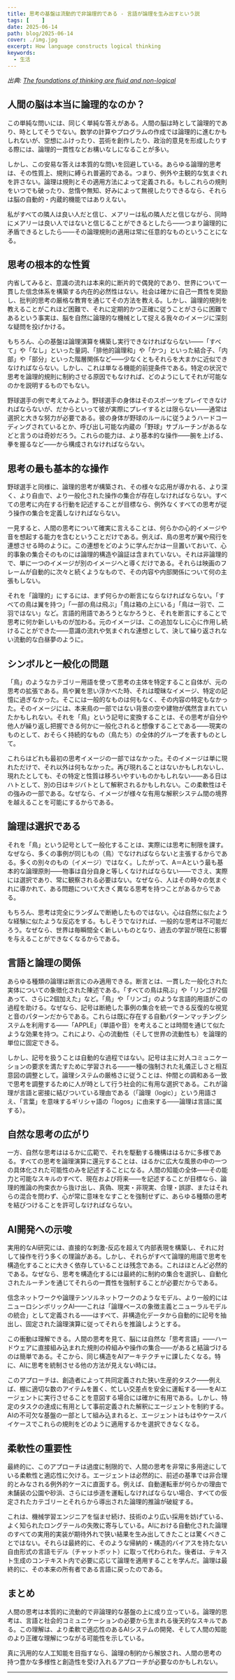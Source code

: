 ```yaml
---
title: 思考の基盤は流動的で非論理的である - 言語が論理を生み出すという説
tags: [    ]
date: 2025-06-14
path: blog/2025-06-14
cover: ./img.jpg
excerpt: How language constructs logical thinking
keywords:
  - 生活
---
```


*出典: [The foundations of thinking are fluid and non-logical](https://ykulbashian.medium.com/the-foundations-of-thinking-are-fluid-and-non-logical-294b1e3a0761)*

## 人間の脳は本当に論理的なのか？

この単純な問いには、同じく単純な答えがある。人間の脳は時として論理的であり、時としてそうでない。数学の計算やプログラムの作成では論理的に進むかもしれないが、空想にふけったり、芸術を創作したり、政治的意見を形成したりする際には、論理的一貫性などお構いなしになることが多い。

しかし、この安易な答えは本質的な問いを回避している。あらゆる論理的思考は、その性質上、規則に縛られ普遍的である。つまり、例外や主観的な気まぐれを許さない。論理は規則とその適用方法によって定義される。もしこれらの規則をいつでも破ったり、怠惰や無知、好みによって無視したりできるなら、それらは脳の自動的・内蔵的機能ではありえない。

私がすべての隣人は良い人だと信じ、メアリーは私の隣人だと信じながら、同時にメアリーは良い人ではないと信じることができるとしたら——つまり論理的に矛盾できるとしたら——その論理規則の適用は常に任意的なものということになる。

## 思考の根本的な性質

内省してみると、意識の流れは本来的に断片的で偶発的であり、世界について一貫した信念体系を構築する内在的必然性はない。社会は確かに自己一貫性を奨励し、批判的思考の厳格な教育を通じてその方法を教える。しかし、論理的規則を教えることがこれほど困難で、それに定期的かつ正確に従うことがさらに困難であるという事実は、脳を自然に論理的な機械として捉える我々のイメージに深刻な疑問を投げかける。

もちろん、心の基盤は論理演算を構築し実行できなければならない——「すべて」や「なし」といった量詞、「排他的論理和」や「かつ」といった結合子、「内部」や「部分」といった階層関係など——少なくともそれらを大まかに近似できなければならない。しかし、これは単なる機能的前提条件である。特定の状況で思考を論理的規則に制約させる原因でもなければ、どのようにしてそれが可能なのかを説明するものでもない。

野球選手の例で考えてみよう。野球選手の身体はそのスポーツをプレイできなければならないが、だからといって彼が実際にプレイするとは限らない——通常は選択と大きな努力が必要である。彼の身体が野球のルールに従うようハードコーディングされているとか、呼び出し可能な内蔵の「野球」サブルーチンがあるなどと言うのは奇妙だろう。これらの能力は、より基本的な操作——腕を上げる、拳を握るなど——から構成されなければならない。

## 思考の最も基本的な操作

野球選手と同様に、論理的思考が構築され、その様々な応用が導かれる、より深く、より自由で、より一般化された操作の集合が存在しなければならない。すべての思考に内在する行動を記述することが目標なら、例外なくすべての思考が従う操作の集合を定義しなければならない。

一見すると、人間の思考について確実に言えることは、何らかの心的イメージや音を想起する能力を含むということだけである。例えば、鳥の思考が翼や飛行を連想させる時のように。この連想をどのように学んだかは一旦置いておいて、心的事象の集合そのものには論理的構造や論証は含まれていない。それは非論理的で、単に一つのイメージが別のイメージへと導くだけである。それらは映画のフレームが自動的に次々と続くようなもので、その内容や内部関係について何の主張もしない。

それを「論理的」にするには、まず何らかの断言にならなければならない。「すべての鳥は翼を持つ」「一部の鳥は飛ぶ」「鳥は箱の上にいる」「鳥は一羽で、二羽ではない」など。言語的用語であろうとなかろうと、それを断言にすることで思考に何か新しいものが加わる。元のイメージは、この追加なしに心に作用し続けることができた——意識の流れや気まぐれな連想として、決して繰り返されない流動的な白昼夢のように。

## シンボルと一般化の問題

「鳥」のようなカテゴリー用語を使って思考の主体を特定すること自体が、元の思考の拡張である。鳥や翼を思い浮かべた時、それは曖昧なイメージ、特定の記憶に過ぎなかった。そこには一般的なものは何もなく、その内容の特定もなかった。そのイメージには、本来鳥の一部ではない背景の空や建物が偶然含まれていたかもしれない。それを「鳥」という記号に変換することは、その思考が自分や他人が繰り返し把握できる何かに一般化されると想像することである——現実のものとして、おそらく持続的なもの（鳥たち）の全体的グループを表すものとして。

これらはどれも最初の思考イメージの一部ではなかった。そのイメージは単に現れただけで、それ以外は何もなかった。再び現れることはないかもしれないし、現れたとしても、その特定と性質は移ろいやすいものかもしれない——ある日はハトとして、別の日はキジバトとして解釈されるかもしれない。この柔軟性はその強みの一部である。なぜなら、イメージが様々な有用な解釈システム間の境界を越えることを可能にするからである。

## 論理は選択である

それを「鳥」という記号として一般化することは、実際には思考に制限を課す。なぜなら、多くの事例が同じもの（鳥）でなければならないと主張するからである。多くの別々のもの（イメージ）ではなく。したがって、A＝Aという最も基本的な論理原則——物事は自分自身と等しくなければならない——でさえ、実際には選択であり、常に観察される必要はない。なぜなら、人はその時々の気まぐれに導かれて、ある問題について大きく異なる思考を持つことがあるからである。

もちろん、思考は完全にランダムで断絶したものではない。心は自然に似たような経験に似たような反応をする。もしそうでなければ、一般的な思考は不可能だろう。なぜなら、世界は毎瞬間全く新しいものとなり、過去の学習が現在に影響を与えることができなくなるからである。

## 言語と論理の関係

あらゆる種類の論理は断言にのみ適用できる。断言とは、一貫した一般化された実体についての象徴化された陳述である。「すべての鳥は飛ぶ」や「リンゴが2個あって、さらに2個加えた」など。「鳥」や「リンゴ」のような言語的用語がこの過程を助ける。なぜなら、記号は断絶した事例の集合を統一できる反復的な視覚と音のパターンだからである。これらは既に存在する自動パターンマッチングシステムを利用する——「APPLE」（単語や音）を考えることは時間を通じて似たような効果を持つ。これにより、心の流動性（そして世界の流動性も）を論理的単位に固定できる。

しかし、記号を扱うことは自動的な過程ではない。記号は主に対人コミュニケーションの要求を満たすために学習される——一種の強制された礼儀正しさと相互意図の調整として。論理システムの厳格さに従うことは、仲間との調和ある一致で思考を調整するために人が時として行う社会的に有用な選択である。これが論理が言語と密接に結びついている理由である（「論理（logic）」という用語さえ、「言葉」を意味するギリシャ語の「logos」に由来する——論理は言語に属する）。

## 自然な思考の広がり

一方、自然な思考ははるかに広範で、それを駆動する機構ははるかに多様である。すべての思考を論理演算に還元することは、はるかに広大な風景の中の一つの具体化された可能性のみを記述することになる。人間の知能の全体——その能力と可能なスキルのすべて、現在および将来——を記述することが目標なら、論理的推論の拘束衣から抜け出し、真偽、現実・非現実、合理・誤謬、またはそれらの混合を問わず、心が常に意味をなすことを強制せずに、あらゆる種類の思考を結びつけることを許可しなければならない。

## AI開発への示唆

実用的なAI研究には、直接的な刺激-反応を超えて内部表現を構築し、それに対して操作を行う多くの理論がある。しかし、それらがすべて論理的用語で思考を構造化することに大きく依存していることは残念である。これはほとんど必然的である。なぜなら、思考を構造化するには最終的に制約の集合を選択し、自動化されたルーチンを通じてそれらの一貫性を強制することが必要だからである。

信念ネットワークや論理テンソルネットワークのようなモデル、より一般的にはニューロシンボリックAI——これは「論理ベースの象徴主義とニューラルモデルの統合」として定義される——はすべて、非構造化データから自動的に記号を抽出し、固定された論理演算に従ってそれらを推論しようとする。

この衝動は理解できる。人間の思考を見て、脳には自然な「思考言語」——ハードウェアに直接組み込まれた規則の枠組みや操作の集合——があると結論づけるのは簡単である。そこから、同じ構造をAIアーキテクチャに課したくなる。特に、AIに思考を統制させる他の方法が見えない時には。

このアプローチは、創造者によって共同定義された狭い生産的タスク——例えば、棚に適切な数のアイテムを置く、忙しい交差点を安全に運転する——をAIエージェントに実行させることを意図する場合には確かに有用である。しかし、特定のタスクの達成に有用として事前定義された解釈にエージェントを制約する。AIの不可欠な基盤の一部として組み込まれると、エージェントはもはやケースバイケースでこれらの規則をどのように適用するかを選択できなくなる。

## 柔軟性の重要性

最終的に、このアプローチは過度に制限的で、人間の思考を非常に多用途にしている柔軟性と適応性に欠ける。エージェントは必然的に、前述の基準では非合理的とみなされる例外的ケースに直面する。例えば、自動運転車が何らかの理由で未舗装の公園や砂浜、さらには歩道を運転しなければならない場合、すべての仮定されたカテゴリーとそれらから導出された論理的推論が破綻する。

これは、機械学習エンジニアを悩ませ続け、技術のより広い採用を妨げている、よく知られたロングテールの失敗に寄与している。AIにおける自動化された論理のすべての実用的実装が期待外れで狭い結果を生み出してきたことは驚くべきことではない。それらは最終的に、そのような帰納的・構造的バイアスを持たない自由形式の言語モデル（チャットボット）に取って代わられた。後者は、テキスト生成のコンテキスト内で必要に応じて論理を適用することを学んだ。論理は最終的に、その本来の所有者である言語に戻ったのである。

## まとめ

人間の思考は本質的に流動的で非論理的な基盤の上に成り立っている。論理的思考は、言語と社会的コミュニケーションの必要から生まれる後天的なスキルである。この理解は、より柔軟で適応性のあるAIシステムの開発、そして人間の知能のより正確な理解につながる可能性を示している。

真に汎用的な人工知能を目指すなら、論理の制約から解放され、人間の思考の持つ豊かな多様性と創造性を受け入れるアプローチが必要なのかもしれない。

---